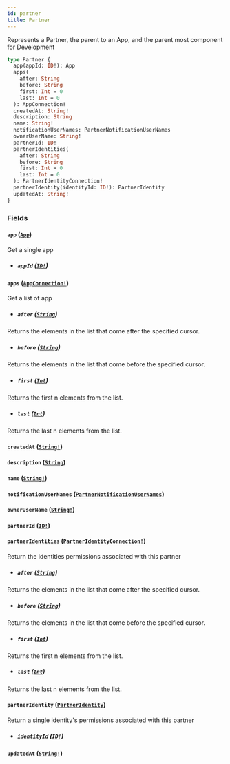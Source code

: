 ```yaml
---
id: partner
title: Partner
---
```


Represents a Partner, the parent to an App, and the parent most component for Development

```graphql
type Partner {
  app(appId: ID!): App
  apps(
    after: String
    before: String
    first: Int = 0
    last: Int = 0
  ): AppConnection!
  createdAt: String!
  description: String
  name: String!
  notificationUserNames: PartnerNotificationUserNames
  ownerUserName: String!
  partnerId: ID!
  partnerIdentities(
    after: String
    before: String
    first: Int = 0
    last: Int = 0
  ): PartnerIdentityConnection!
  partnerIdentity(identityId: ID!): PartnerIdentity
  updatedAt: String!
}
```

### Fields

#### `app` ([`App`](/developers/shared-apis/adminidentity-api/graphql/reference/objects/app))

Get a single app

- ##### `appId` ([`ID!`](/developers/shared-apis/adminidentity-api/graphql/reference/scalars/id))

#### `apps` ([`AppConnection!`](/developers/shared-apis/adminidentity-api/graphql/reference/objects/app-connection))

Get a list of app

- ##### `after` ([`String`](/developers/shared-apis/adminidentity-api/graphql/reference/scalars/string))

Returns the elements in the list that come after the specified cursor.

- ##### `before` ([`String`](/developers/shared-apis/adminidentity-api/graphql/reference/scalars/string))

Returns the elements in the list that come before the specified cursor.

- ##### `first` ([`Int`](/developers/shared-apis/adminidentity-api/graphql/reference/scalars/int))

Returns the first n elements from the list.

- ##### `last` ([`Int`](/developers/shared-apis/adminidentity-api/graphql/reference/scalars/int))

Returns the last n elements from the list.

#### `createdAt` ([`String!`](/developers/shared-apis/adminidentity-api/graphql/reference/scalars/string))

#### `description` ([`String`](/developers/shared-apis/adminidentity-api/graphql/reference/scalars/string))

#### `name` ([`String!`](/developers/shared-apis/adminidentity-api/graphql/reference/scalars/string))

#### `notificationUserNames` ([`PartnerNotificationUserNames`](/developers/shared-apis/adminidentity-api/graphql/reference/objects/partner-notification-user-names))

#### `ownerUserName` ([`String!`](/developers/shared-apis/adminidentity-api/graphql/reference/scalars/string))

#### `partnerId` ([`ID!`](/developers/shared-apis/adminidentity-api/graphql/reference/scalars/id))

#### `partnerIdentities` ([`PartnerIdentityConnection!`](/developers/shared-apis/adminidentity-api/graphql/reference/objects/partner-identity-connection))

Return the identities permissions associated with this partner

- ##### `after` ([`String`](/developers/shared-apis/adminidentity-api/graphql/reference/scalars/string))

Returns the elements in the list that come after the specified cursor.

- ##### `before` ([`String`](/developers/shared-apis/adminidentity-api/graphql/reference/scalars/string))

Returns the elements in the list that come before the specified cursor.

- ##### `first` ([`Int`](/developers/shared-apis/adminidentity-api/graphql/reference/scalars/int))

Returns the first n elements from the list.

- ##### `last` ([`Int`](/developers/shared-apis/adminidentity-api/graphql/reference/scalars/int))

Returns the last n elements from the list.

#### `partnerIdentity` ([`PartnerIdentity`](/developers/shared-apis/adminidentity-api/graphql/reference/objects/partner-identity))

Return a single identity's permissions associated with this partner

- ##### `identityId` ([`ID!`](/developers/shared-apis/adminidentity-api/graphql/reference/scalars/id))

#### `updatedAt` ([`String!`](/developers/shared-apis/adminidentity-api/graphql/reference/scalars/string))
